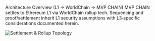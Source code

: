 <!-- markdownlint-disable MD041 -->

<Section>
  <AnimatedHeading as="h1">Architecture Overview (L1 → WorldChain → MVP CHAIN)</AnimatedHeading>
  <Lead>
    MVP CHAIN settles to Ethereum L1 via WorldChain rollup tech. Sequencing and proof/settlement
    inherit L1 security assumptions with L3‑specific considerations documented herein.
  </Lead>

  ![Settlement & Rollup Topology](/figures/fig-arch.svg)
</Section>
